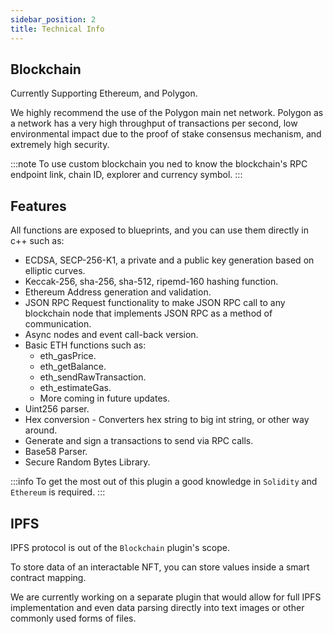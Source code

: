 ```yaml
---
sidebar_position: 2
title: Technical Info
---
```


## Blockchain

Currently Supporting Ethereum, and Polygon. 

We highly recommend the use of the Polygon main net network. Polygon as a network has a 
very high throughput of transactions per second, low environmental impact due to the proof of stake consensus mechanism, and extremely high security.

:::note 
To use custom blockchain you ned to know the blockchain's RPC endpoint link, chain ID, explorer and currency symbol.
:::

## Features

All functions are exposed to blueprints, and you can use them directly in c++ such as:

* ECDSA, SECP-256-K1, a private and a public key generation based on elliptic curves.
* Keccak-256, sha-256, sha-512, ripemd-160 hashing function.
* Ethereum Address generation and validation.
* JSON RPC Request functionality to make JSON RPC call to any blockchain node that implements JSON RPC as a method of communication. 
* Async nodes and event call-back version.
* Basic ETH functions such as:
    - eth_gasPrice.
    - eth_getBalance.
    - eth_sendRawTransaction.
    - eth_estimateGas.
    - More coming in future updates.
* Uint256 parser.
* Hex conversion - Converters hex string to big int string, or other way around.
* Generate and sign a transactions to send via RPC calls.
* Base58 Parser.
* Secure Random Bytes Library.

:::info
To get the most out of this plugin a good knowledge in `Solidity` and `Ethereum` is required. 
:::

## IPFS

IPFS protocol is out of the `Blockchain` plugin's scope. 

To store data of an interactable NFT, you can store values inside a smart contract mapping.

We are currently working on a separate plugin that would allow for full IPFS implementation and even data parsing directly into text images or 
other commonly used forms of files.
